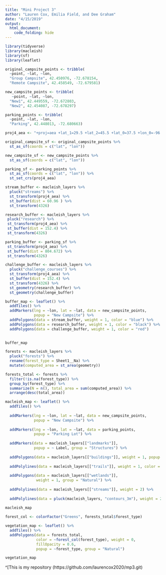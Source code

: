 ```yaml
---
title: "Mini Project 3"
author: "Lauren Cox, Emilia Field, and Dee Graham"
date: "4/15/2019"
output:
  html_document:
    code_folding: hide
---
```


```r
library(tidyverse)
library(macleish)
library(sf)
library(leaflet)
```

```r
original_campsite_points <- tribble(
  ~point, ~lat, ~lon,
  "Group Campsite", 42.450976, -72.678154,
  "Remote Campsite", 42.458549, -72.679581)

new_campsite_points <- tribble(
   ~point, ~lat, ~lon,
  "New1", 42.449559, -72.672803,
  "New2", 42.454087, -72.678297)

parking_points <- tribble(
  ~point, ~lat, ~lon,
  "Parking", 42.448013, -72.680663)

proj4_aea <- "+proj=aea +lat_1=29.5 +lat_2=45.5 +lat_0=37.5 +lon_0=-96 +x_0=0 +y_0=0 +ellps=GRS80 +datum=NAD83 +units=m +no_defs"

```

```r
original_campsite_sf <- original_campsite_points %>%
  st_as_sf(coords = c("lat", "lon"))

new_campsite_sf <- new_campsite_points %>%
  st_as_sf(coords = c("lat", "lon"))

parking_sf <- parking_points %>%
  st_as_sf(coords = c("lat", "lon")) %>%
  st_set_crs(proj4_aea)
```

```r
stream_buffer <- macleish_layers %>%
  pluck("streams") %>%
  st_transform(proj4_aea) %>%
  st_buffer(dist = 60.96 ) %>%
  st_transform(4326)
```

```r
research_buffer <- macleish_layers %>%
 pluck("research") %>%
 st_transform(proj4_aea) %>%
 st_buffer(dist = 152.4) %>%
 st_transform(4326)
```

```r
parking_buffer <- parking_sf %>%
 st_transform(proj4_aea) %>%
 st_buffer(dist = 804.672) %>%
 st_transform(4326)
```

```r
challenge_buffer <- macleish_layers %>%
  pluck("challenge_courses") %>%
  st_transform(proj4_aea) %>%
  st_buffer(dist = 152.4) %>%
  st_transform(4326) %>%
  st_geometry(research_buffer) %>%
  st_geometry(challenge_buffer)
```

```r
buffer_map <- leaflet() %>%
  addTiles() %>%
  addMarkers(lng = ~lon, lat = ~lat, data = new_campsite_points,
             popup = "New Campsite") %>%
  addPolygons(data = stream_buffer, weight = 1, color = "blue") %>%
  addPolygons(data = research_buffer, weight = 1, color = "black") %>%
  addPolygons(data = challenge_buffer, weight = 1, color = "red") 
  

buffer_map
```

```r
forests <- macleish_layers %>%
  pluck("forests") %>%
  rename(forest_type = Sheet1__Na) %>%
  mutate(computed_area = st_area(geometry))

forests_total <- forests %>%
  filter(!is.na(forest_type)) %>%
  group_by(forest_type) %>%
  summarize(N = n(), total_area = sum(computed_area)) %>%
  arrange(desc(total_area))
```

```r
macleish_map <- leaflet() %>%
  addTiles() %>%
  
  addMarkers(lng = ~lon, lat = ~lat, data = new_campsite_points,
             popup = "New Campsite") %>%
  
  addMarkers(lng = ~lon, lat = ~lat, data = parking_points,
             popup = "Parking Lot") %>%
  
  addMarkers(data = macleish_layers[["landmarks"]], 
             popup = ~ Label, group = "Structures") %>%
  
  addPolygons(data = macleish_layers[["buildings"]], weight = 1, popup = ~name, color = "black") %>%
  
  addPolylines(data = macleish_layers[["trails"]], weight = 1, color = "brown") %>%
  
  addPolygons(data = macleish_layers[["wetlands"]], 
              weight = 1, group = "Natural") %>%
  
  addPolylines(data = macleish_layers[["streams"]], weight = 2) %>%
  
  addPolylines(data = pluck(macleish_layers, "contours_3m"), weight = 2) 
  
macleish_map
```

```r
forest_col <- colorFactor("Greens", forests_total$forest_type)

vegetation_map <- leaflet() %>%
  addTiles() %>%
  addPolygons(data = forests_total, 
              color = ~forest_col(forest_type), weight = 0, 
              fillOpacity = 0.6,
              popup = ~forest_type, group = "Natural")

vegetation_map
```

^[This is my repository (https://github.com/laurencox2020/mp3.git)